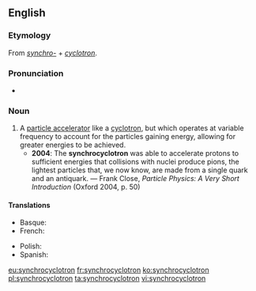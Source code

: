 ==English==

===Etymology===
From ''[[synchro-]]'' + ''[[cyclotron]]''.

===Pronunciation===
* {{IPA|/sɪŋkɹəʊˈsaɪklətɹɒn/}}

===Noun===
{{en-noun}}

# A [[particle accelerator]] like a [[cyclotron]], but which operates at variable frequency to account for the particles gaining energy, allowing for greater energies to be achieved.
#* '''2004''': The '''synchrocyclotron''' was able to accelerate protons to sufficient energies that collisions with nuclei produce pions, the lightest particles that, we now know, are made from a single quark and an antiquark. — Frank Close, ''Particle Physics: A Very Short Introduction'' (Oxford 2004, p. 50)

====Translations====
{{trans-top|particle accelerator}}
* Basque: {{t+|eu|sinkroziklotroi}}
* French: {{t+|fr|synchrocyclotron|m}}
{{trans-mid}}
* Polish: {{t-|pl|synchrocyklotron|m}}
* Spanish: {{t-|es|sincrociclotrón|m}}
{{trans-bottom}}

[[eu:synchrocyclotron]]
[[fr:synchrocyclotron]]
[[ko:synchrocyclotron]]
[[pl:synchrocyclotron]]
[[ta:synchrocyclotron]]
[[vi:synchrocyclotron]]